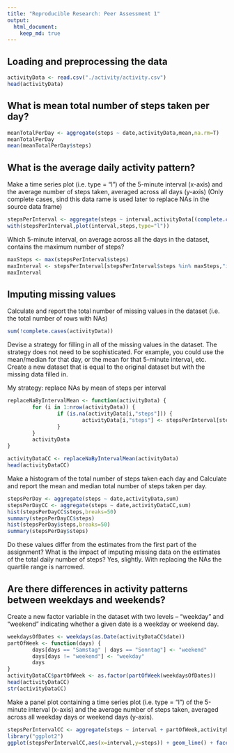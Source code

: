 ```yaml
---
title: "Reproducible Research: Peer Assessment 1"
output: 
  html_document:
    keep_md: true
---
```



## Loading and preprocessing the data

```r
activityData <- read.csv("./activity/activity.csv")
head(activityData)
```

## What is mean total number of steps taken per day?


```r
meanTotalPerDay <- aggregate(steps ~ date,activityData,mean,na.rm=T)
meanTotalPerDay
mean(meanTotalPerDay$steps)
```


## What is the average daily activity pattern?
Make a time series plot (i.e. type = "l") of the 5-minute interval (x-axis) and 
the average number of steps taken, averaged across all days (y-axis)
(Only complete cases, sind this data rame is used later to replace NAs in the source data frame)

```r
stepsPerInterval <- aggregate(steps ~ interval,activityData[(complete.cases(activityData)),],mean)
with(stepsPerInterval,plot(interval,steps,type="l"))
```

Which 5-minute interval, on average across all the days in the dataset, contains 
the maximum number of steps?

```r
maxSteps <- max(stepsPerInterval$steps)
maxInterval <- stepsPerInterval[stepsPerInterval$steps %in% maxSteps,"interval"]
maxInterval
```

## Imputing missing values
Calculate and report the total number of missing values in the dataset (i.e. 
the total number of rows with NAs)
```r
sum(!complete.cases(activityData))
```

Devise a strategy for filling in all of the missing values in the dataset. 
The strategy does not need to be sophisticated. For example, you could use 
the mean/median for that day, or the mean for that 5-minute interval, etc.
Create a new dataset that is equal to the original dataset but with the missing 
data filled in. 

My strategy: replace NAs by mean of steps per interval

```r
replaceNaByIntervalMean <- function(activityData) {
        for (i in 1:nrow(activityData)) {
                if (is.na(activityData[i,"steps"])) {
                        activityData[i,"steps"] <- stepsPerInterval[stepsPerInterval$interval == activityData[i,"interval"],"steps"] 
                } 
        }
        activityData
}

activityDataCC <- replaceNaByIntervalMean(activityData)
head(activityDataCC)
```

Make a histogram of the total number of steps taken each day and Calculate and 
report the mean and median total number of steps taken per day. 

```r
stepsPerDay <- aggregate(steps ~ date,activityData,sum)
stepsPerDayCC <- aggregate(steps ~ date,activityDataCC,sum)
hist(stepsPerDayCC$steps,breaks=50)
summary(stepsPerDayCC$steps)
hist(stepsPerDay$steps,breaks=50)
summary(stepsPerDay$steps)
```

Do these values differ from the estimates from the first part of the assignment? 
What is the impact of imputing missing data on the estimates of the total daily number of steps?
Yes, slightly. With replacing the NAs the quartile range is narrowed.

## Are there differences in activity patterns between weekdays and weekends?
Create a new factor variable in the dataset with two levels -- "weekday" and 
"weekend" indicating whether a given date is a weekday or weekend day.

```r
weekdaysOfDates <- weekdays(as.Date(activityDataCC$date))
partOfWeek <- function(days) {
        days[days == "Samstag" | days == "Sonntag"] <- "weekend"
        days[days != "weekend"] <- "weekday"
        days
}
activityDataCC$partOfWeek <- as.factor(partOfWeek(weekdaysOfDates))
head(activityDataCC)
str(activityDataCC)
```

Make a panel plot containing a time series plot (i.e. type = "l") of the 
5-minute interval (x-axis) and the average number of steps taken, averaged 
across all weekday days or weekend days (y-axis).

```r
stepsPerIntervalCC <- aggregate(steps ~ interval + partOfWeek,activityDataCC,mean)
library("ggplot2")
ggplot(stepsPerIntervalCC,aes(x=interval,y=steps)) + geom_line() + facet_grid(partOfWeek~.)
```
